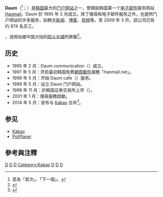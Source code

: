 {{Refimprove|time=2021-02-01T10:30:22+00:00}}
{{noteTA
|G1=IT
}}
{{Infobox Company
| company_name = Daum
| company_logo = [[File:Daum_communication_logo.svg|230px]]
| company_type = [[门户网站|门户网站]]、[[上市公司|上市公司]]
| traded_as = {{kse|035720}}
| foundation = 1995年2月
| owner =  [[Kakao|Kakao]]
| homepage = {{URL|https://www.daum.net/}}
}}
{{Infobox Korean name
| hangul         = 다음
| rr             = Daeum
| mr             = Taŭm
}}
'''Daum'''（{{lang-ko|'''다음'''}}<ref>意為「其次」、「下一個」。</ref>；{{lang-en|'''Daum'''}}）是[[韩国|韩国]]最大的[[门户网站|门户网站]]之一，曾開設韩国第一个[[电子邮件|电子邮件]]服务网站[[Hanmail|Hanmail]]，Daum 於 1995 年 2 月成立。除了搜尋和电子邮件服务之外，也提供门户网站的许多服务，如韩文[[新闻|新闻]]、[[博客|博客]]、[[视频|视频]]等。至 2009 年 3 月，該公司已有约 874 名员工。

{{as of|2021|2}}，该网站被中国大陆的[[防火长城|防火长城]]所屏蔽<ref>{{cite web |title=<nowiki>h</nowiki>ttps://daum.net 在中国 100% 被封锁 |url=https://zh.greatfire.org/https/daum.net |website=greatfire |accessdate=2021-02-01 |archive-date=2021-02-06 |archive-url=https://web.archive.org/web/20210206092615/https://zh.greatfire.org/https/daum.net |dead-url=no }}</ref>。

== 历史 ==
*1995 年 2 月：Daum communication（{{lang|ko|다음커뮤니케이션}}）成立。
*1997 年 5 月：开启最初韩国免费[[網頁郵件|網頁郵件]]服務「hanmail.net」。
*1999 年 5 月：开始 Daum cafe（{{lang|ko|Daum 카페}}）服务。
*1999 年 5 月：设立 Daum 门户网站。
*1999 年 11 月：於韩国证券交易所上市（{{kse|035720}}）。
*2001 年 1 月：搜尋服務啟動。
*2014 年 5 月：宣布与 [[Kakao|Kakao]] 合并<ref>{{Cite web |url=http://tech.sina.com.cn/i/2014-05-26/11439400645.shtml |title=韩国聊天应用Kakao与门户网站Daum将合并 |access-date=2014-05-26 |archive-date=2020-03-28 |archive-url=https://web.archive.org/web/20200328054008/http://tech.sina.com.cn/i/2014-05-26/11439400645.shtml |dead-url=no }}</ref>。

==参见==
{{Portal box|大韩民国|互联网}}
*[[Kakao|Kakao]]
*[[PotPlayer|PotPlayer]]

== 參考與注釋 ==
{{reflist}}

[[Category:韓國公司|D]]
[[Category:韓國網站|D]]
[[Category:门户网站|D]]
[[Category:Kakao|Category:Kakao]]
[[Category:網路搜尋引擎|D]]
[[Category:1995年建立的网站|D]]
[[Category:被防火长城封锁的网站|D]]